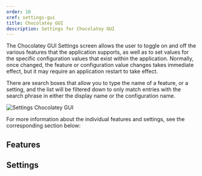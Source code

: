 ```yaml
---
order: 10
xref: settings-gui
title: Chocolatey GUI
description: Settings for Chocolatey GUI
---
```


The Chocolatey GUI Settings screen allows the user to toggle on and off the various features that the application
supports, as well as to set values for the specific configuration values that exist within the application.  Normally,
once changed, the feature or configuration value changes takes immediate effect, but it may require an application
restart to take effect.

There are search boxes that allow you to type the name of a feature, or a setting, and the list will be filtered down
to only match entries with the search phrase in either the display name or the configuration name.

![Settings Chocolatey GUI](/images/chocolatey-gui/user_interface_settings_chocolatey_gui.png "Settings Chocolatey GUI")

For more information about the individual features and settings, see the corresponding section below:

## Features

<?! Include "../../../../shared/available-features.txt" /?>

## Settings

<?! Include "../../../../shared/available-settings.txt" /?>
